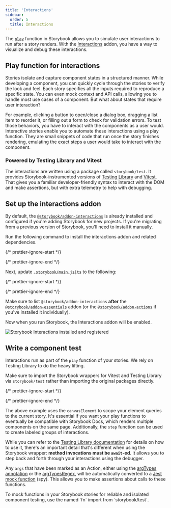 ```yaml
---
title: 'Interactions'
sidebar:
  order: 5
  title: Interactions
---
```


The [`play`](../writing-stories/play-function.mdx) function in Storybook allows you to simulate user interactions to run after a story renders. With the [Interactions](https://storybook.js.org/addons/@storybook/addon-interactions/) addon, you have a way to visualize and debug these interactions.

## Play function for interactions

Stories isolate and capture component states in a structured manner. While developing a component, you can quickly cycle through the stories to verify the look and feel. Each story specifies all the inputs required to reproduce a specific state. You can even mock context and API calls, allowing you to handle most use cases of a component. But what about states that require user interaction?

For example, clicking a button to open/close a dialog box, dragging a list item to reorder it, or filling out a form to check for validation errors. To test those behaviors, you have to interact with the components as a user would. Interactive stories enable you to automate these interactions using a play function. They are small snippets of code that run once the story finishes rendering, emulating the exact steps a user would take to interact with the component.

### Powered by Testing Library and Vitest

The interactions are written using a package called `storybook/test`. It provides Storybook-instrumented versions of [Testing Library](https://testing-library.com/) and [Vitest](https://vitest.dev). That gives you a familiar developer-friendly syntax to interact with the DOM and make assertions, but with extra telemetry to help with debugging.

## Set up the interactions addon

By default, the [`@storybook/addon-interactions`](https://storybook.js.org/addons/@storybook/addon-interactions/) is already installed and configured if you're adding Storybook for new projects. If you're migrating from a previous version of Storybook, you'll need to install it manually.

Run the following command to install the interactions addon and related dependencies.

{/* prettier-ignore-start */}

<CodeSnippets path="storybook-addon-interactions-addon-full-install.md" />

{/* prettier-ignore-end */}

Next, update [`.storybook/main.js|ts`](../configure/index.mdx#configure-story-rendering) to the following:

{/* prettier-ignore-start */}

<CodeSnippets path="storybook-interactions-addon-registration.md" />

{/* prettier-ignore-end */}

<Callout variant="info" icon="💡">

  Make sure to list `@storybook/addon-interactions` **after** the [`@storybook/addon-essentials`](./index.mdx) addon (or the [`@storybook/addon-actions`](./actions.mdx) if you've installed it individually).
  
</Callout>

Now when you run Storybook, the Interactions addon will be enabled.

![Storybook Interactions installed and registered](../_assets/essentials/addon-interactions-installed-registered.png)

## Write a component test

Interactions run as part of the `play` function of your stories. We rely on Testing Library to do the heavy lifting.

Make sure to import the Storybook wrappers for Vitest and Testing Library via `storybook/test` rather than importing the original packages directly.

{/* prettier-ignore-start */}

<CodeSnippets path="storybook-interactions-play-function.md" />

{/* prettier-ignore-end */}

The above example uses the `canvasElement` to scope your element queries to the current story. It's essential if you want your play functions to eventually be compatible with Storybook Docs, which renders multiple components on the same page. Additionally, the `step` function can be used to create labeled groups of interactions.

While you can refer to the [Testing Library documentation](https://testing-library.com/docs/) for details on how to use it, there's an important detail that's different when using the Storybook wrapper: **method invocations must be `await`-ed**. It allows you to step back and forth through your interactions using the debugger.

Any `args` that have been marked as an Action, either using the [argTypes annotation](./actions.mdx#action-argtype-annotation) or the [argTypesRegex](./actions.mdx#automatically-matching-args), will be automatically converted to a [Jest mock function](https://jestjs.io/docs/mock-function-api) (spy). This allows you to make assertions about calls to these functions.

<Callout variant="info">
  To mock functions in your Storybook stories for reliable and isolated component testing, use the named `fn` import from `storybook/test`.
</Callout>

